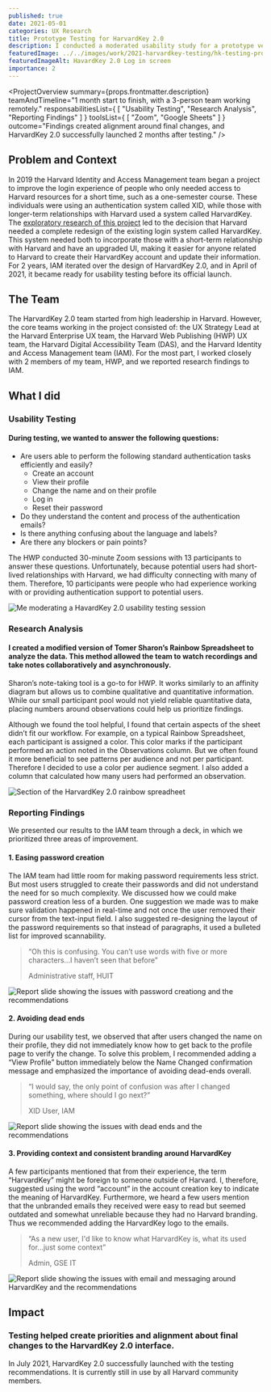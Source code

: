 ```yaml
---
published: true
date: 2021-05-01
categories: UX Research
title: Prototype Testing for HarvardKey 2.0
description: I conducted a moderated usability study for a prototype version of HarvardKey 2.0
featuredImage: ../../images/work/2021-harvardkey-testing/hk-testing-project-card.png
featuredImageAlt: HavardKey 2.0 Log in screen
importance: 2
---
```


<ProjectOverview 
    summary={props.frontmatter.description}
    teamAndTimeline="1 month start to finish, with a 3-person team working remotely."
    responsabilitiesList={
        [
            "Usability Testing",
            "Research Analysis",
            "Reporting Findings"
        ]
    }
    toolsList={
        [
            "Zoom",
            "Google Sheets"
        ]
    }
    outcome="Findings created alignment around final changes, and HarvardKey 2.0 successfully launched 2 months after testing."
/>

## Problem and Context

In 2019 the Harvard Identity and Access Management team began a project to improve the login experience of people who only needed access to Harvard resources for a short time, such as a one-semester course. These individuals were using an authentication system called XID, while those with longer-term relationships with Harvard used a system called HarvardKey. The <a href="/work/2019-harvardkey-discovery"> exploratory research of this project</a> led to the decision that Harvard needed a complete redesign of the existing login system called HarvardKey. This system needed both to incorporate those with a short-term relationship with Harvard and have an upgraded UI, making it easier for anyone related to Harvard to create their HarvardKey account and update their information. For 2 years, IAM iterated over the design of HarvardKey 2.0, and in April of 2021, it became ready for usability testing before its official launch.

## The Team
The HarvardKey 2.0 team started from high leadership in Harvard. However, the core teams working in the project consisted of: the UX Strategy Lead at the Harvard Enterprise UX team, the Harvard Web Publishing (HWP) UX team, the Harvard Digital Accessibility Team (DAS), and the Harvard Identity and Access Management team (IAM).  For the most part, I worked closely with 2 members of my team, HWP, and we reported research findings to IAM. 

## What I did

<h3 id="usability-testing">Usability Testing</h3>

#### During testing, we wanted to answer the following questions:
* Are users able to perform the following standard authentication tasks efficiently and easily?
    - Create an account
    - View their profile
    - Change the name and  on their profile
    - Log in
    - Reset their password
* Do they understand the content and process of the authentication emails?
* Is there anything confusing about the language and labels?
* Are there any blockers or pain points?

The HWP conducted 30-minute Zoom sessions with 13 participants to answer these questions. Unfortunately, because potential users had short-lived relationships with Harvard, we had difficulty connecting with many of them. Therefore, 10 participants were people who had experience working with or providing authentication support to potential users.

![Me moderating a HavardKey 2.0 usability testing session](../../images/work/2021-harvardkey-testing/hk-testing.png)

<h3 id="research-analysis">Research Analysis</h3>

#### I created a modified version of Tomer Sharon’s Rainbow Spreadsheet to analyze the data. This method allowed the team to watch recordings and take notes collaboratively and asynchronously.

Sharon’s note-taking tool is a go-to for HWP. It works similarly to an affinity diagram but allows us to combine qualitative and quantitative information. While our small participant pool would not yield reliable quantitative data, placing numbers around observations could help us prioritize findings.

Although we found the tool helpful, I found that certain aspects of the sheet didn’t fit our workflow. For example, on a typical Rainbow Spreadsheet, each participant is assigned a color. This color marks if the participant performed an action noted in the Observations column. But we often found it more beneficial to see patterns per audience and not per participant. Therefore I decided to use a color per audience segment. I also added a column that calculated how many users had performed an observation. 

![Section of the HarvardKey 2.0 rainbow spreadheet](../../images/work/2021-harvardkey-testing/hk-rainbow.png)

<h3 id="reporting-findings">Reporting Findings</h3>

We presented our results to the IAM team through a deck, in which we prioritized three areas of improvement.

#### 1. Easing password creation
The IAM team had little room for making password requirements less strict. But most users struggled to create their passwords and did not understand the need for so much complexity. We discussed how we could make password creation less of a burden. One suggestion we made was to make sure validation happened in real-time and not once the user removed their cursor from the text-input field. I also suggested re-designing the layout of the password requirements so that instead of paragraphs, it used a bulleted list for improved scannability.

<blockquote>
 <p>“Oh this is confusing. You can’t use words with five or more characters...I haven’t seen that before”</p>
<span>Administrative staff, HUIT</span>
</blockquote>

![Report slide showing the issues with password creationg and the recommendations](../../images/work/2021-harvardkey-testing/hk-password.png)

#### 2. Avoiding dead ends
During our usability test, we observed that after users changed the name on their profile, they did not immediately know how to get back to the profile page to verify the change. To solve this problem, I recommended adding a “View Profile” button immediately below the Name Changed confirmation message and emphasized the importance of avoiding dead-ends overall.

<blockquote>
    <p>“I would say, the only point of confusion was after I changed something, where should I go next?”</p>
<span>XID User, IAM</span>
</blockquote>

![Report slide showing the issues with dead ends and the recommendations](../../images/work/2021-harvardkey-testing/hk-deadend.png)


#### 3. Providing context and consistent branding around HarvardKey
A few participants mentioned that from their experience, the term “HarvardKey” might be foreign to someone outside of Harvard. I, therefore, suggested using the word “account” in the account creation key to indicate the meaning of HarvardKey. Furthermore, we heard a few users mention that the unbranded emails they received were easy to read but seemed outdated and somewhat unreliable because they had no Harvard branding. Thus we recommended adding the HarvardKey logo to the emails.
<blockquote>
<p>“As a new user, I'd like to know what HarvardKey is, what its used for...just some context”</p>
<span>Admin, GSE IT</span>
</blockquote>

![Report slide showing the issues with email and messaging around HarvardKey and the recommendations](../../images/work/2021-harvardkey-testing/hk-branding.png)

## Impact
### Testing helped create priorities and alignment about final changes to the HarvardKey 2.0 interface.  
In July 2021, HarvardKey 2.0 successfully launched with the testing recommendations. It is currently still in use by all Harvard community members.